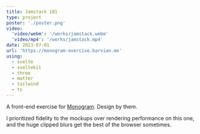 ```yaml
---
title: Jamstack 101
type: project
poster: './poster.png'
video:
  'video/webm': '/works/jamstack.webm'
  'video/mp4': '/works/jamstack.mp4'
date: 2023-07-01
url: 'https://monogram-exercise.barvian.me'
using:
  - svelte
  - sveltekit
  - three
  - matter
  - tailwind
  - ts
---
```


A front-end exercise for [Monogram](https://monogram.io/). Design by them.

I prioritized fidelity to the mockups over rendering performance on this one, and the huge clipped blurs
get the best of the browser sometimes.

